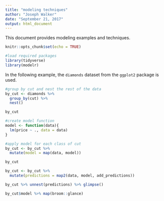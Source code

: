 ```yaml
---
title: "modeling techniques"
author: "Joseph Walker"
date: "September 21, 2017"
output: html_document
---
```

This document provides modeling examples and techniques.

```r
knitr::opts_chunk$set(echo = TRUE)

#load required packages
library(tidyverse)
library(modelr)
```

In the following example, the `diamonds` dataset from the `ggplot2` package is used.

```r
#group by cut and nest the rest of the data
by_cut <- diamonds %>%  
  group_by(cut) %>% 
  nest()

by_cut

#create model function
model <- function(data){
  lm(price ~ ., data = data)
}

#apply model for each class of cut
by_cut <- by_cut %>%
  mutate(model = map(data, model))

by_cut

by_cut <- by_cut %>%
  mutate(predictions = map2(data, model, add_predictions))

by_cut %>% unnest(predictions) %>% glimpse()

by_cut$model %>% map(broom::glance)
```

